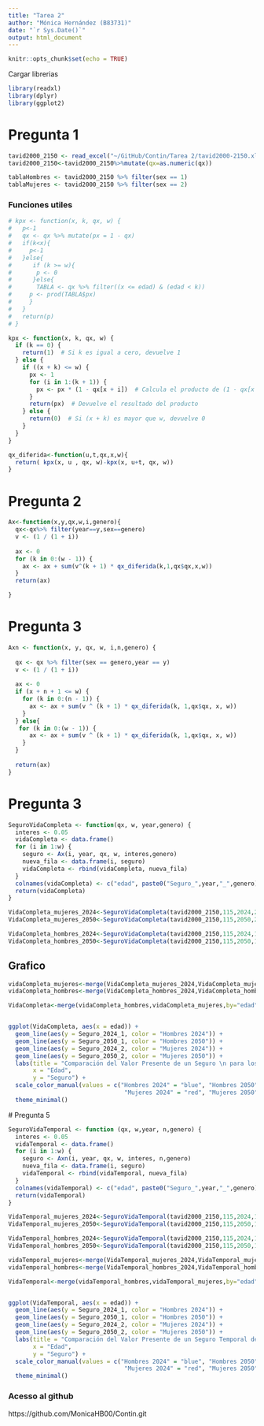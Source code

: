 ```yaml
---
title: "Tarea 2"
author: "Mónica Hernández (B83731)"
date: "`r Sys.Date()`"
output: html_document
---
```


```r
knitr::opts_chunk$set(echo = TRUE)
```
Cargar librerias
```r
library(readxl)
library(dplyr)
library(ggplot2)
```
# Pregunta 1
```r
tavid2000_2150 <- read_excel("~/GitHub/Contin/Tarea 2/tavid2000-2150.xls")
tavid2000_2150<-tavid2000_2150%>%mutate(qx=as.numeric(qx))
```

```r
tablaHombres <- tavid2000_2150 %>% filter(sex == 1)
tablaMujeres <- tavid2000_2150 %>% filter(sex == 2)
```

### Funciones utiles
```r
# kpx <- function(x, k, qx, w) {
#   p<-1
#   qx <- qx %>% mutate(px = 1 - qx)
#   if(k<x){
#     p<-1
#   }else{
#      if (k >= w){
#       p <- 0
#      }else{
#       TABLA <- qx %>% filter((x <= edad) & (edad < k))
#     p <- prod(TABLA$px)
#     }
#   }
#   return(p)
# }

```

```r

kpx <- function(x, k, qx, w) {
  if (k == 0) {
    return(1)  # Si k es igual a cero, devuelve 1
  } else {
    if ((x + k) <= w) {
      px <- 1
      for (i in 1:(k + 1)) {
        px <- px * (1 - qx[x + i])  # Calcula el producto de (1 - qx[x + i]) para i en 1 hasta k+1
      }
      return(px)  # Devuelve el resultado del producto
    } else {
      return(0)  # Si (x + k) es mayor que w, devuelve 0
    }
  }
}
```


```r
qx_diferida<-function(u,t,qx,x,w){
  return( kpx(x, u , qx, w)-kpx(x, u+t, qx, w))
}

```


# Pregunta 2
```r
Ax<-function(x,y,qx,w,i,genero){
  qx<-qx%>% filter(year==y,sex==genero)
  v <- (1 / (1 + i))  
  
  ax <- 0  
  for (k in 0:(w - 1)) {
    ax <- ax + sum(v^(k + 1) * qx_diferida(k,1,qx$qx,x,w))
  }
  return(ax)  

}
```

# Pregunta 3
```r
Axn <- function(x, y, qx, w, i,n,genero) {
  
  qx <- qx %>% filter(sex == genero,year == y)
  v <- (1 / (1 + i))
  
  ax <- 0
  if (x + n + 1 <= w) {
    for (k in 0:(n - 1)) {
      ax <- ax + sum(v ^ (k + 1) * qx_diferida(k, 1,qx$qx, x, w))
    }
  } else{
   for (k in 0:(w - 1)) {
      ax <- ax + sum(v ^ (k + 1) * qx_diferida(k, 1,qx$qx, x, w))
    }
  }
  
  return(ax)
}
```

# Pregunta 3
```r
SeguroVidaCompleta <- function(qx, w, year,genero) {
  interes <- 0.05
  vidaCompleta <- data.frame()
  for (i in 1:w) {
    seguro <- Ax(i, year, qx, w, interes,genero)
    nueva_fila <- data.frame(i, seguro)
    vidaCompleta <- rbind(vidaCompleta, nueva_fila)
  }
  colnames(vidaCompleta) <- c("edad", paste0("Seguro_",year,"_",genero))
  return(vidaCompleta)
}
```




```r
VidaCompleta_mujeres_2024<-SeguroVidaCompleta(tavid2000_2150,115,2024,2)
VidaCompleta_mujeres_2050<-SeguroVidaCompleta(tavid2000_2150,115,2050,2)
```
```r
VidaCompleta_hombres_2024<-SeguroVidaCompleta(tavid2000_2150,115,2024,1)
VidaCompleta_hombres_2050<-SeguroVidaCompleta(tavid2000_2150,115,2050,1)
```
## Grafico 
```r
vidaCompleta_mujeres<-merge(VidaCompleta_mujeres_2024,VidaCompleta_mujeres_2050,by="edad")
vidaCompleta_hombres<-merge(VidaCompleta_hombres_2024,VidaCompleta_hombres_2050, by="edad")

VidaCompleta<-merge(vidaCompleta_hombres,vidaCompleta_mujeres,by="edad")


ggplot(VidaCompleta, aes(x = edad)) +
  geom_line(aes(y = Seguro_2024_1, color = "Hombres 2024")) +
  geom_line(aes(y = Seguro_2050_1, color = "Hombres 2050")) +
  geom_line(aes(y = Seguro_2024_2, color = "Mujeres 2024")) +
  geom_line(aes(y = Seguro_2050_2, color = "Mujeres 2050")) +
  labs(title = "Comparación del Valor Presente de un Seguro \n para los años 2024 y 2050 ",
       x = "Edad",
       y = "Seguro") +
  scale_color_manual(values = c("Hombres 2024" = "blue", "Hombres 2050" = "darkblue", 
                                 "Mujeres 2024" = "red", "Mujeres 2050" = "darkred")) +
  theme_minimal()
```

 # Pregunta 5
```r
SeguroVidaTemporal <- function (qx, w,year, n,genero) {
  interes <- 0.05
  vidaTemporal <- data.frame()
  for (i in 1:w) {
    seguro <- Axn(i, year, qx, w, interes, n,genero)
    nueva_fila <- data.frame(i, seguro)
    vidaTemporal <- rbind(vidaTemporal, nueva_fila)
  }
  colnames(vidaTemporal) <- c("edad", paste0("Seguro_",year,"_",genero))
  return(vidaTemporal)
}
```

```r
VidaTemporal_mujeres_2024<-SeguroVidaTemporal(tavid2000_2150,115,2024,10,2)
VidaTemporal_mujeres_2050<-SeguroVidaTemporal(tavid2000_2150,115,2050,10,2)
```
```r
VidaTemporal_hombres_2024<-SeguroVidaTemporal(tavid2000_2150,115,2024,10,1)
VidaTemporal_hombres_2050<-SeguroVidaTemporal(tavid2000_2150,115,2050,10,1)
```

```r
vidaTemporal_mujeres<-merge(VidaTemporal_mujeres_2024,VidaTemporal_mujeres_2050,by="edad")
vidaTemporal_hombres<-merge(VidaTemporal_hombres_2024,VidaTemporal_hombres_2050, by="edad")

VidaTemporal<-merge(vidaTemporal_hombres,vidaTemporal_mujeres,by="edad")


ggplot(VidaTemporal, aes(x = edad)) +
  geom_line(aes(y = Seguro_2024_1, color = "Hombres 2024")) +
  geom_line(aes(y = Seguro_2050_1, color = "Hombres 2050")) +
  geom_line(aes(y = Seguro_2024_2, color = "Mujeres 2024")) +
  geom_line(aes(y = Seguro_2050_2, color = "Mujeres 2050")) +
  labs(title = "Comparación del Valor Presente de un Seguro Temporal de 10 años\n para los años 2024 y 2050 ",
       x = "Edad",
       y = "Seguro") +
  scale_color_manual(values = c("Hombres 2024" = "blue", "Hombres 2050" = "darkblue", 
                                 "Mujeres 2024" = "red", "Mujeres 2050" = "darkred")) +
  theme_minimal()
```


### Acesso al github
https://github.com/MonicaHB00/Contin.git
